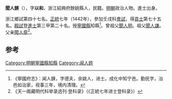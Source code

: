 '''聞人韺'''（{{bd|1409年||？}}），字'''以和'''，浙江紹興府餘姚縣人，民籍。[[明朝|明朝]]政治人物。進士出身。

浙江鄉試第四十七名。[[正统_(年号)|正統]]七年（1442年），參加壬戌科[[會試|會試]]，得[[貢士|貢士]]第七十五名。[[殿試|殿試]]登[[進士|進士]]第三甲第二十名。授[[寧國縣|寧國縣]]知縣<ref>《寧國府志》：闻人韺，字德夫，余姚人，进士。成化中知宁邑。勤抚字，治邑如治家，视事三年，境内清理。</ref>。曾祖父[[聞人明|聞人明]]。祖父[[聞人謙|聞人謙]]。父亲[[聞人原|聞人原]]<ref>《天一阁藏明代科举录选刊·登科录》（《正統七年进士登科录》）</ref>。

==参考==
{{reflist}}
{{明朝人物小作品}}
{{正統七年壬戌科殿試金榜}}

[[Category:明朝寧國縣知縣|Category:明朝寧國縣知縣]]
[[Category:闻人姓|Category:闻人姓]]